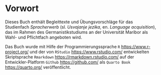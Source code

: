 # Vorwort {.unnumbered #sec-vorwort}

Dieses Buch enthält Begleittexte und Übungsvorschläge für das Studienfach *Spracherwerb* (sl. *Usvajanje jezika*, en. *Language acquisition*), das im Rahmen des Germanistikstudiums an der Universität Maribor als Wahl- und Pflichtfach angeboten wird. 

Das Buch wurde mit Hilfe der Programmierungssprache `R` <https://www.r-project.org/> und der von  `RStudio` <https://www.rstudio.com/> entwickelten Skriptsprache `Rmarkdown` <https://rmarkdown.rstudio.com/> auf der Entwickler-Platform `Github` <https://github.com/> als `Quarto Book` <https://quarto.org/> veröffentlicht. 
